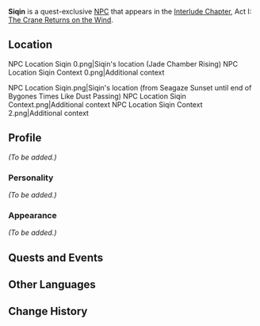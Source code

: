 {{Meta
<!-- REMOVE THIS TEMPLATE AFTER ADDING MISSING INFO -->
|missing_NPC_context  = yes
|missing_NPC_profile  = yes
}}
{{Character Infobox
|type             = Quest NPC
|image            = NPC Siqin.png
|region           = Liyue
|affiliation      = Millelith
}}
'''Siqin''' is a quest-exclusive [[NPC]] that appears in the [[Interlude Chapter]], Act I: [[The Crane Returns on the Wind]].

==Location==
<gallery hideaddbutton="true" captionalign="center">
NPC Location Siqin 0.png|Siqin's location (Jade Chamber Rising)
NPC Location Siqin Context 0.png|Additional context

NPC Location Siqin.png|Siqin's location (from Seagaze Sunset until end of Bygones Times Like Dust Passing)
NPC Location Siqin Context.png|Additional context
NPC Location Siqin Context 2.png|Additional context
</gallery>

==Profile==
<!-- detailed story/lore information goes here -->
''(To be added.)''

===Personality===
''(To be added.)''

===Appearance===
''(To be added.)''

==Quests and Events==
{{Quest Appearances}}

==Other Languages==
{{Other Languages|default_hidden = 1
|en      = Siqin
|zhs     = 思勤
|zhs_rm  = Sīqín
|zht     = 思勤
|zht_rm  = Sīqín
|ja      = 思勤
|ja_rm   = Shikin{{Assumed}}
|ko      = 새{{tt|근|勤}}
|ko_rm   = Saegeun
|es      = Sichin
|fr      = Siqin
|ru      = Сы Цинь
|th      = Siqin
|vi      = Siqin
|de      = Siqin
|id      = Siqin
|pt      = Siqin
}}

==Change History==
{{Change History|2.4}}
<!--
==References==
{{Reflist}}-->
